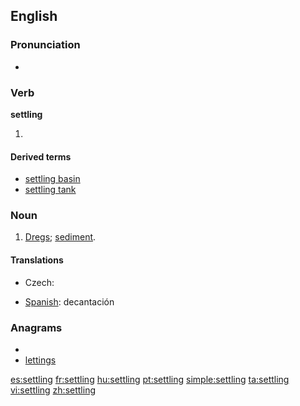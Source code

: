 ==English==

===Pronunciation===
* {{audio|en-us-settling.ogg|Audio (US)}}

===Verb===
{{wikipedia}}
'''settling'''

# {{present participle of|[[settle]]}}

====Derived terms====
* [[settling basin]]
* [[settling tank]]

===Noun===
{{en-noun}}

# {{context|usually plural}} [[dregs|Dregs]]; [[sediment]].

====Translations====
{{trans-top|dregs}}
* Czech: {{t-|cs|sedlina|f}}
{{trans-mid}}
{{trans-bottom}}
{{checktrans-top}}
* [[Spanish]]: decantación
{{trans-bottom}}

===Anagrams===
* {{alphagram|egilnstt}}
* [[lettings#English|lettings]]

[[es:settling]]
[[fr:settling]]
[[hu:settling]]
[[pt:settling]]
[[simple:settling]]
[[ta:settling]]
[[vi:settling]]
[[zh:settling]]